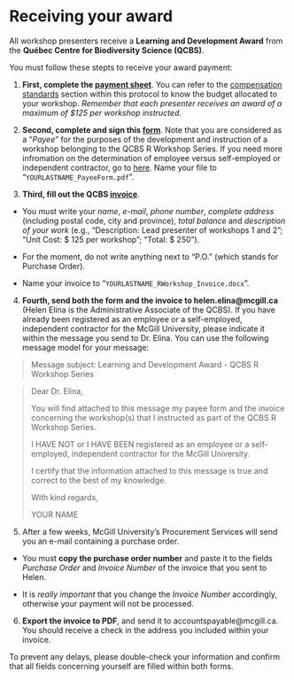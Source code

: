 # Receiving your award {#payment-en}

All workshop presenters receive a **Learning and Development Award** from the **Québec Centre for Biodiversity Science (QCBS)**.

You must follow these stepts to receive your award payment:

1. **First, complete the [payment sheet]()**. You can refer to the [compensation standards](#preparation-en) section within this protocol to know the budget allocated to your workshop. *Remember that each presenter receives an award of a maximum of $125 per workshop instructed*.

2. **Second, complete and sign this [form](https://www.mcgill.ca/financialservices/files/financialservices/employee_or_selfemployes_20120815_questionnaire_en.pdf)**. Note that you are considered as a “*Payee*” for the purposes of the development and instruction of a workshop belonging to the QCBS R Workshop Series. If you need more infromation on the determination of employee versus self-employed or independent contractor, go to [here](https://www.mcgill.ca/financialservices/policies/emplself#pr2-determination-of-employee-vs-self-employed-independent-contractor). Name your file to "`YOURLASTNAME_PayeeForm.pdf`".

3. **Third, fill out the QCBS [invoice](https://github.com/QCBSRworkshops/presenter-developer-protocol/blob/master/YOURNAME_Invoice.docx?raw=true)**. 

  * You must write your *name*, *e-mail*, *phone number*, *complete address* (including postal code, city and province), *total balance* and *description of your work* (e.g., "Description: Lead presenter of workshops 1 and 2"; "Unit Cost: $ 125 per workshop"; "Total: $ 250"). 
  
  * For the moment, do not write anything next to "P.O." (which stands for Purchase Order).
  
  * Name your invoice to "`YOURLASTNAME_RWorkshop_Invoice.docx`".

4. **Fourth, send both the form and the invoice to helen.elina@mcgill.ca** (Helen Elina is the Administrative Associate of the QCBS). If you have already been registered as an employee or a self-employed, independent contractor for the McGill University, please indicate it within the message you send to Dr. Elina. You can use the following message model for your message:

> Message subject: Learning and Development Award - QCBS R Workshop Series

> Dear Dr. Elina,
>
> You will find attached to this message my payee form and the invoice concerning the workshop(s) that I instructed as part of the QCBS R Workshop Series.
>
> I HAVE NOT or I HAVE BEEN registered as an employee or a self-employed, independent contractor for the McGill University.
>
> I certify that the information attached to this message is true and correct to the best of my knowledge.
>
> With kind regards,
>
> YOUR NAME


5. After a few weeks, McGill University's Procurement Services will send you an e-mail containing a purchase order. 

* You must **copy the purchase order number** and paste it to the fields *Purchase Order* and *Invoice Number* of the invoice that you sent to Helen.

* It is *really important* that you change the *Invoice Number* accordingly, otherwise your payment will not be processed.

6. **Export the invoice to PDF**, and send it to accountspayable@mcgill.ca. You should receive a check in the address you included within your invoice.

To prevent any delays, please double-check your information and confirm that all fields concerning yourself are filled within both forms.

